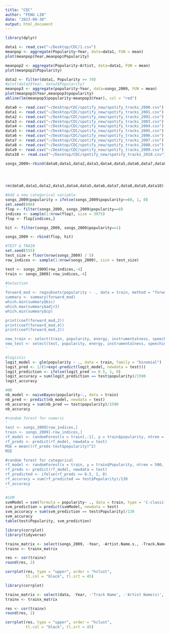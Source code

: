 ```yaml
---
title: "CDC"
author: "FENG LIN"
date: "2023-09-30"
output: html_document
---
```


```r
library(dplyr)

data1 <- read_csv("~/Desktop/CDC/1.csv")
meanpop <- aggregate(Popularity~Year, data=data1, FUN = mean)
plot(meanpop$Year,meanpop$Popularity)

meanpop2 <- aggregate(Popularity~Artist, data=data1, FUN = mean)
plot(meanpop2$Popularity)

data2 <- filter(data1, Popularity >= 70)
#plot(data2$Year, data2$Popularity)
meanpop3 <- aggregate(popularity~Year, data=songs_2009, FUN = mean)
plot(meanpop3$Year,meanpop3$popularity)
abline(lm(meanpop3$popularity~meanpop3$Year), col = "red")
```

```r
data0 <- read.csv("~/Desktop/CDC/spotify_new/spotify_tracks_2000.csv")
data1 <- read.csv("~/Desktop/CDC/spotify_new/spotify_tracks_2001.csv")
data2 <- read.csv("~/Desktop/CDC/spotify_new/spotify_tracks_2002.csv")
data3 <- read.csv("~/Desktop/CDC/spotify_new/spotify_tracks_2003.csv")
data4 <- read.csv("~/Desktop/CDC/spotify_new/spotify_tracks_2004.csv")
data5 <- read.csv("~/Desktop/CDC/spotify_new/spotify_tracks_2005.csv")
data6 <- read.csv("~/Desktop/CDC/spotify_new/spotify_tracks_2006.csv")
data7 <- read.csv("~/Desktop/CDC/spotify_new/spotify_tracks_2007.csv")
data8 <- read.csv("~/Desktop/CDC/spotify_new/spotify_tracks_2008.csv")
data9 <- read.csv("~/Desktop/CDC/spotify_new/spotify_tracks_2009.csv")
data10 <- read.csv("~/Desktop/CDC/spotify_new/spotify_tracks_2010.csv")

songs_2009<-rbind(data0,data1,data2,data3,data4,data5,data6,data7,data8,data9,data10)




rm(data0,data1,data2,data3,data4,data5,data6,data7,data8,data9,data10)

#Add a new categorical variable
songs_2009$popularity = ifelse(songs_2009$popularity>=60, 1, 0)
set.seed(600)
flop <- filter(songs_2009, songs_2009$popularity==0)
indices <- sample(1:nrow(flop), size = 3975)
flop <- flop[indices,]

hit <- filter(songs_2009, songs_2009$popularity==1)

songs_2009 <- rbind(flop, hit)

#TEST & TRAIN
set.seed(555)
test_size = floor(nrow(songs_2009) / 5) 
row_indices <- sample(1:nrow(songs_2009), size = test_size)

test <- songs_2009[row_indices,-4]
train <- songs_2009[-row_indices,-4]

#Selection
'
forward_mod <- regsubsets(popularity ~ ., data = train, method = "forward")
summary <- summary(forward_mod)
which.min(summary$bic)
which.max(summary$adjr2)
which.min(summary$cp)

print(coef(forward_mod,2))
print(coef(forward_mod,4))
print(coef(forward_mod,2))

new_train <- select(train, popularity, energy, instrumentalness, speechiness, valence)
new_test <- select(test, popularity, energy, instrumentalness, speechiness, valence)
'

#logistic
logit_model <- glm(popularity ~ ., data = train, family = "binomial")
logit_pred <- 1/(1+exp(-predict(logit_model, newdata = test)))
logit_prediction <- ifelse(logit_pred >= 0.5, 1, 0)
logit_accuracy = sum(logit_prediction == test$popularity)/1590
logit_accuracy

#NB
nb_model <- naiveBayes(popularity~., data = train)
nb_pred <- predict(nb_model, newdata = test)
nb_accuracy = sum(nb_pred == test$popularity)/1590
nb_accuracy

#random forest for numeric
'
test <- songs_2009[row_indices,]
train <- songs_2009[-row_indices,]
rf_model <- randomForest(x = train[,-1], y = train$popularity, ntree = 500, mtry = 4)
rf_preds <- predict(rf_model, newdata = test)
MSE = mean((rf_preds-test$popularity)^2)
MSE

#random forest for categorical
rf_model <- randomForest(x = train, y = train$Popularity, ntree = 500, mtry = 4)
rf_preds <- predict(rf_model, newdata = test)
rf_predicted <- ifelse(rf_preds >= 0.5, 1, 0)
rf_accuracy = sum(rf_predicted == test$Popularity)/130
rf_accuracy
'

#SVM
svmModel = svm(formula = popularity~ ., data = train, type = 'C-classification', kernal = 'radial basis', cost = 0.1)
svm_prediction = predict(svmModel, newdata = test)
svm_accuracy = sum(svm_prediction == test$Popularity)/130
svm_accuracy
table(test$Popularity, svm_prediction)
```
```r
library(corrplot)
library(tidyverse)

trainx_matrix <- select(songs_2009, -Year, -Artist.Name.s., -Track.Name, -explicit, -release_date)
trainx <- trainx_matrix

res <- cor(trainx)
round(res, 2)

corrplot(res, type = "upper", order = "hclust", 
         tl.col = "black", tl.srt = 45)
```

```r
library(corrplot)

trainx_matrix <- select(data, -Year, -'Track Name', -'Artist Name(s)', -explicit, -release_date)
trainx <- trainx_matrix

res <- cor(trainx)
round(res, 2)

corrplot(res, type = "upper", order = "hclust", 
         tl.col = "black", tl.srt = 45)
```

